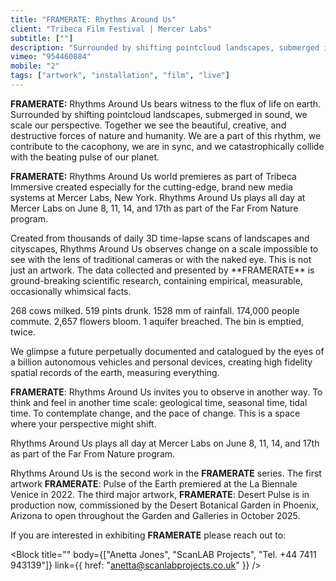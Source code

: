 ```yaml
---
title: "FRAMERATE: Rhythms Around Us"
client: "Tribeca Film Festival | Mercer Labs"
subtitle: [""]
description: "Surrounded by shifting pointcloud landscapes, submerged in sound, we scale our perspective."
vimeo: "954460884"
mobile: "2"
tags: ["artwork", "installation", "film", "live"]
---
```



**FRAMERATE:** Rhythms Around Us bears witness to the flux of life on earth. Surrounded by shifting pointcloud landscapes, submerged in sound, we scale our perspective. Together we see the beautiful, creative, and destructive forces of nature and humanity. We are a part of this rhythm, we contribute to the cacophony, we are in sync, and we catastrophically collide with the beating pulse of our planet.

**FRAMERATE:** Rhythms Around Us world premieres as part of Tribeca Immersive created especially for the cutting-edge, brand new media systems at Mercer Labs, New York. Rhythms Around Us plays all day at Mercer Labs on June 8, 11, 14, and 17th as part of the Far From Nature program.

<ImageMagic href="Body_Rythms_1.jpg" caption="Photo credit: ScanLAB Projects" />
Created from thousands of daily 3D time-lapse scans of landscapes and cityscapes,
Rhythms Around Us observes change on a scale impossible to see with the lens of traditional
cameras or with the naked eye.
<ImageMagic href="download.jpg" caption="Photo credit: ScanLAB Projects" />
This is not just an artwork. The data collected and presented by **FRAMERATE** is
ground-breaking scientific research, containing empirical, measurable, occasionally
whimsical facts.

268 cows milked. 519 pints drunk. 1528 mm of rainfall. 174,000 people commute. 2,657 flowers bloom. 1 aquifer breached. The bin is emptied, twice.

<ImageMagic
  href="Body_Rythms_3.jpg"
  caption="Photo credit: Anjelica Jardiel
"
/>
<ImageMagic
  href="Body_Rythms_5.jpg"
  caption="Photo credit: Anjelica Jardiel
"
/>
We glimpse a future perpetually documented and catalogued by the eyes of a
billion autonomous vehicles and personal devices, creating high fidelity spatial
records of the earth, measuring everything.

**FRAMERATE**: Rhythms Around Us invites you to observe in another way. To think and feel in another time scale: geological time, seasonal time, tidal time. To contemplate change, and the pace of change. This is a space where your perspective might shift.

Rhythms Around Us plays all day at Mercer Labs on June 8, 11, 14, and 17th as part of the Far From Nature program.

Rhythms Around Us is the second work in the **FRAMERATE** series. The first artwork **FRAMERATE**: Pulse of the Earth premiered at the La Biennale Venice in 2022. The third major artwork, **FRAMERATE**: Desert Pulse is in production now, commissioned by the Desert Botanical Garden in Phoenix, Arizona to open throughout the Garden and Galleries in October 2025.

If you are interested in exhibiting **FRAMERATE** please reach out to:

<Block
  title=""
  body={["Anetta Jones", "ScanLAB Projects", "Tel. +44 7411 943139"]}
  link={{ href: "anetta@scanlabprojects.co.uk" }}
/>
<ImageMagic href="RhythmsAroundUs_Poster2.jpg" />
